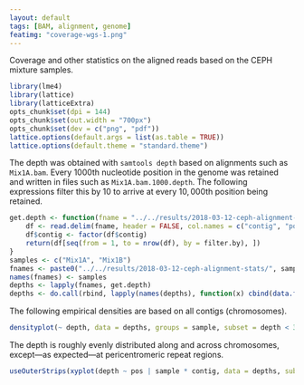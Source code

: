 ```yaml
---
layout: default
tags: [BAM, alignment, genome]
featimg: "coverage-wgs-1.png"
---
```


Coverage and other statistics on the aligned reads based on the CEPH mixture samples.

```r
library(lme4)
library(lattice)
library(latticeExtra)
opts_chunk$set(dpi = 144)
opts_chunk$set(out.width = "700px")
opts_chunk$set(dev = c("png", "pdf"))
lattice.options(default.args = list(as.table = TRUE))
lattice.options(default.theme = "standard.theme")
```

The depth was obtained with `samtools depth` based on alignments such as `Mix1A.bam`.  Every $1000$th nucleotide position in the genome was retained and written in files such as `Mix1A.bam.1000.depth`.  The following expressions filter this by 10 to arrive at every $10,000$th position being retained.

```r
get.depth <- function(fname = "../../results/2018-03-12-ceph-alignment-stats/Mix1A.bam.1000.depth", filter.by = 10) {
    df <- read.delim(fname, header = FALSE, col.names = c("contig", "pos", "depth"))
    df$contig <- factor(df$contig)
    return(df[seq(from = 1, to = nrow(df), by = filter.by), ])
}
samples <- c("Mix1A", "Mix1B")
fnames <- paste0("../../results/2018-03-12-ceph-alignment-stats/", samples, ".bam.1000.depth")
names(fnames) <- samples
depths <- lapply(fnames, get.depth)
depths <- do.call(rbind, lapply(names(depths), function(x) cbind(data.frame(sample = x), depths[[x]])))
```

The following empirical densities are based on all contigs (chromosomes).

```r
densityplot(~ depth, data = depths, groups = sample, subset = depth < 300, plot.points = FALSE, ylab = "density", par.settings = list(superpose.line = list(col = c("magenta", "darkgreen"))), auto.key = TRUE)
```

The depth is roughly evenly distributed along and across chromosomes, except---as expected---at pericentromeric repeat regions.

```r
useOuterStrips(xyplot(depth ~ pos | sample * contig, data = depths, subset = contig %in% c(as.character(1:22), "X", "Y"), ylim = c(0, 300), pch = "."))
```
